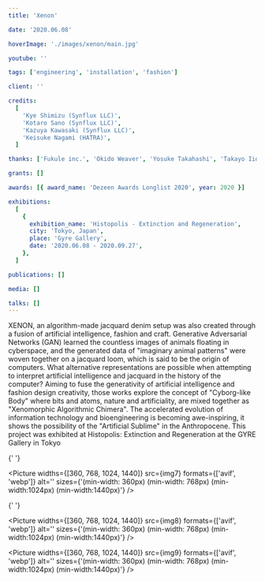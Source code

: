 ```yaml
---
title: 'Xenon'

date: '2020.06.08'

hoverImage: './images/xenon/main.jpg'

youtube: ''

tags: ['engineering', 'installation', 'fashion']

client: ''

credits:
  [
    'Kye Shimizu (Synflux LLC)',
    'Kotaro Sano (Synflux LLC)',
    'Kazuya Kawasaki (Synflux LLC)',
    'Keisuke Nagami (HATRA)',
  ]

thanks: ['Fukule inc.', 'Okido Weaver', 'Yosuke Takahashi', 'Takayo Iida']

grants: []

awards: [{ award_name: 'Dezeen Awards Longlist 2020', year: 2020 }]

exhibitions:
  [
    {
      exhibition_name: 'Histopolis - Extinction and Regeneration',
      city: 'Tokyo, Japan',
      place: 'Gyre Gallery',
      date: '2020.06.08 - 2020.09.27',
    },
  ]

publications: []

media: []

talks: []
---
```



<TextSection>
  <p>
    XENON, an algorithm-made jacquard denim setup was also created through a fusion of artificial
    intelligence, fashion and craft. Generative Adversarial Networks (GAN) learned the countless
    images of animals floating in cyberspace, and the generated data of "imaginary animal patterns"
    were woven together on a jacquard loom, which is said to be the origin of computers. What
    alternative representations are possible when attempting to interpret artificial intelligence
    and jacquard in the history of the computer? Aiming to fuse the generativity of artificial
    intelligence and fashion design creativity, those works explore the concept of "Cyborg-like
    Body" where bits and atoms, nature and artificiality, are mixed together as "Xenomorphic
    Algorithmic Chimera". The accelerated evolution of information technology and bioengineering is
    becoming awe-inspiring, it shows the possibility of the "Artificial Sublime" in the
    Anthropocene. This project was exhibited at Histopolis: Extinction and Regeneration at the GYRE
    Gallery in Tokyo
  </p>
</TextSection>

<Spacer size={36} />
<div class='flex flex-col justify-center items-center gap-8 mx-auto'>
  <Picture
    widths={[360, 768, 1024, 1440]}
    src={img2}
    formats={['avif', 'webp']}
    alt=''
    sizes={'(min-width: 360px) (min-width: 768px) (min-width:1024px)  (min-width:1440px)'}
  />
  <Picture
    widths={[360, 768, 1024, 1440]}
    src={img3}
    formats={['avif', 'webp']}
    alt=''
    sizes={'(min-width: 360px) (min-width: 768px) (min-width:1024px)  (min-width:1440px)'}
  />
  <Picture
    widths={[360, 768, 1024, 1440]}
    src={img4}
    formats={['avif', 'webp']}
    alt=''
    sizes={'(min-width: 360px) (min-width: 768px) (min-width:1024px)  (min-width:1440px)'}
  />
  <Picture
    widths={[360, 768, 1024, 1440]}
    src={img5}
    formats={['avif', 'webp']}
    alt=''
    sizes={'(min-width: 360px) (min-width: 768px) (min-width:1024px)  (min-width:1440px)'}
  />
  <Picture
    widths={[360, 768, 1024, 1440]}
    src={img6}
    formats={['avif', 'webp']}
    alt=''
    sizes={'(min-width: 360px) (min-width: 768px) (min-width:1024px)  (min-width:1440px)'}
  />

{' '}

<Picture
  widths={[360, 768, 1024, 1440]}
  src={img7}
  formats={['avif', 'webp']}
  alt=''
  sizes={'(min-width: 360px) (min-width: 768px) (min-width:1024px)  (min-width:1440px)'}
/>

{' '}

<Picture
  widths={[360, 768, 1024, 1440]}
  src={img8}
  formats={['avif', 'webp']}
  alt=''
  sizes={'(min-width: 360px) (min-width: 768px) (min-width:1024px)  (min-width:1440px)'}
/>

  <Picture
    widths={[360, 768, 1024, 1440]}
    src={img9}
    formats={['avif', 'webp']}
    alt=''
    sizes={'(min-width: 360px) (min-width: 768px) (min-width:1024px)  (min-width:1440px)'}
  />
</div>
